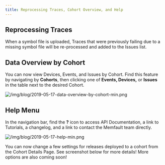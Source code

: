 ```yaml
---
title: Reprocessing Traces, Cohort Overview, and Help
---
```


## Reprocessing Traces

When a symbol file is uploaded, Traces that were previously failing due to a
missing symbol file will be re-processed and added to the Issues list.

<!-- truncate -->

## Data Overview by Cohort

You can now view Devices, Events, and Issues by Cohort. Find this feature by
navigating by **Cohorts**, then clicking one of **Events, Devices,** or
**Issues** in the table next to the desired Cohort.

![/img/blog/2019-05-17-data-overview-by-cohort-min.png](/img/blog/2019-05-17-data-overview-by-cohort-min.png)

## Help Menu

In the navigation bar, find the **?** icon to access API Documentation, a link
to Tutorials, a changelog, and a link to contact the Memfault team directly.

![/img/blog/2019-05-17-help-min.png](/img/blog/2019-05-17-help-min.png)

You can now change a few settings for releases deployed to a cohort from the
Cohort Details Page. See screenshot below for more details! More options are
also coming soon!
